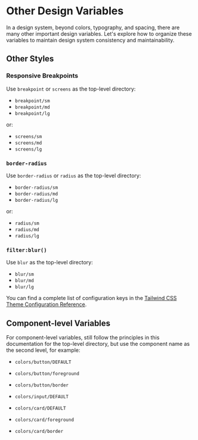 # Other Design Variables


In a design system, beyond colors, typography, and spacing, there are many other important design variables. Let's explore how to organize these variables to maintain design system consistency and maintainability.

## Other Styles

### Responsive Breakpoints
Use `breakpoint` or `screens` as the top-level directory:

- `breakpoint/sm`
- `breakpoint/md`
- `breakpoint/lg`

or:
- `screens/sm`
- `screens/md`
- `screens/lg`

### `border-radius`

Use `border-radius` or `radius` as the top-level directory:
- `border-radius/sm`
- `border-radius/md`
- `border-radius/lg`

or:
- `radius/sm`
- `radius/md`
- `radius/lg`

### `filter:blur()`

Use `blur` as the top-level directory:
- `blur/sm`
- `blur/md`
- `blur/lg`

You can find a complete list of configuration keys in the [Tailwind CSS Theme Configuration Reference](https://tailwindcss.com/docs/theme#theme-variable-namespaces).

## Component-level Variables

For component-level variables, still follow the principles in this documentation for the top-level directory, but use the component name as the second level, for example:
- `colors/button/DEFAULT`
- `colors/button/foreground`
- `colors/button/border`

- `colors/input/DEFAULT`

- `colors/card/DEFAULT`
- `colors/card/foreground`
- `colors/card/border`


